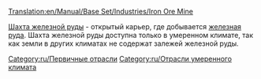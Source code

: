 [[Translation:en/Manual/Base Set/Industries/Iron Ore Mine]]

{{ru/Промышленность| имя=Шахта железной руды
| Изображение=en/Ironoremine.png| Климат=[[ru/Manual/Климат#Умеренный|Умеренный]]
| Принимает=Нет
| Производит=[[ru/Manual/Base Set/Cargos/Железная руда|Железная руда]]
| Примечания=Нет
}}

[[ru/Manual/Base Set/Industries/Шахта железной руды|Шахта железной руды]] - открытый карьер, где добывается [[ru/Manual/Base Set/Cargos/Железная руда|железная руда]]. Шахта железной руды доступна только в умеренном климате, так как земли в других климатах не содержат залежей железной руды.

{{ru/Navbox Промышленность}}

[[Category:ru/Первичные отрасли]]
[[Category:ru/Отрасли умеренного климата]]